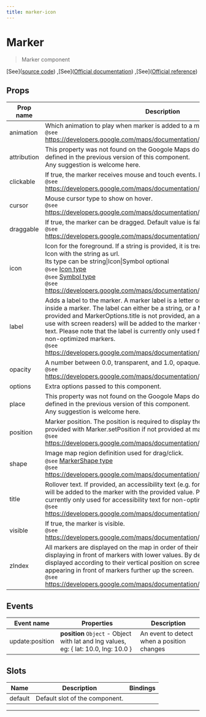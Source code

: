 ```yaml
---
title: marker-icon
---
```


  # Marker

  
  > Marker component
  
  
  
  
  
  [See]([source code](/guide/marker.html#source-code))
,[See]([Official documentation](https://developers.google.com/maps/documentation/javascript/markers))
,[See]([Official reference](https://developers.google.com/maps/documentation/javascript/reference/marker))

  

  
## Props

  | Prop name     | Description | Type      | Values      | Default     |
  | ------------- | ----------- | --------- | ----------- | ----------- |
  | animation | Which animation to play when marker is added to a map.<br/>`@see` https://developers.google.com/maps/documentation/javascript/reference/marker | number | - | undefined |
| attribution | This property was not found on the Googole Maps documentation, but it was defined in the previous version of this component.<br/>Any suggestion is welcome here. | object | - | undefined |
| clickable | If true, the marker receives mouse and touch events. Default value is true.<br/>`@see` https://developers.google.com/maps/documentation/javascript/reference/marker | boolean | - | true |
| cursor | Mouse cursor type to show on hover.<br/>`@see` https://developers.google.com/maps/documentation/javascript/reference/marker | string | - | undefined |
| draggable | If true, the marker can be dragged. Default value is false.<br/>`@see` https://developers.google.com/maps/documentation/javascript/reference/marker | boolean | - | false |
| icon | Icon for the foreground. If a string is provided, it is treated as though it were an Icon with the string as url.<br/>Its type can be string\|Icon\|Symbol optional<br/>`@see` [Icon type](https://developers.google.com/maps/documentation/javascript/reference/marker#Icon)<br/>`@see` [Symbol type](https://developers.google.com/maps/documentation/javascript/reference/marker#Symbol)<br/>`@see` https://developers.google.com/maps/documentation/javascript/reference/marker | string\|object | - | undefined |
| label | Adds a label to the marker. A marker label is a letter or number that appears inside a marker. The label can either be a string, or a MarkerLabel object. If provided and MarkerOptions.title is not provided, an accessibility text (e.g. for use with screen readers) will be added to the marker with the provided label's text. Please note that the label is currently only used for accessibility text for non-optimized markers.<br/>`@see` https://developers.google.com/maps/documentation/javascript/reference/marker | string\|object | - | undefined |
| opacity | A number between 0.0, transparent, and 1.0, opaque.<br/>`@see` https://developers.google.com/maps/documentation/javascript/reference/marker | number | - | 1 |
| options | Extra options passed to this component. | object | - | undefined |
| place | This property was not found on the Googole Maps documentation, but it was defined in the previous version of this component.<br/>Any suggestion is welcome here. | object | - | undefined |
| position | Marker position. The position is required to display the marker and can be provided with Marker.setPosition if not provided at marker construction.<br/>`@see` https://developers.google.com/maps/documentation/javascript/reference/marker | object | - | undefined |
| shape | Image map region definition used for drag/click.<br/>`@see` [MarkerShape type](https://developers.google.com/maps/documentation/javascript/reference/marker#MarkerShape)<br/>`@see` https://developers.google.com/maps/documentation/javascript/reference/marker | object | - | undefined |
| title | Rollover text. If provided, an accessibility text (e.g. for use with screen readers) will be added to the marker with the provided value. Please note that the title is currently only used for accessibility text for non-optimized markers.<br/>`@see` https://developers.google.com/maps/documentation/javascript/reference/marker | string | - | undefined |
| visible | If true, the marker is visible.<br/>`@see` https://developers.google.com/maps/documentation/javascript/reference/marker | boolean | - | true |
| zIndex | All markers are displayed on the map in order of their zIndex, with higher values displaying in front of markers with lower values. By default, markers are displayed according to their vertical position on screen, with lower markers appearing in front of markers further up the screen.<br/>`@see` https://developers.google.com/maps/documentation/javascript/reference/marker | number | - | undefined |

  
  
  
## Events

  | Event name     | Properties     | Description  |
  | -------------- |--------------- | -------------|
  | update:position | **position** `Object` - Object with lat and lng values, eg: \{ lat: 10.0, lng: 10.0 \} | An event to detect when a position changes

  
  
## Slots

  | Name          | Description  | Bindings |
  | ------------- | ------------ | -------- |
  | default | Default slot of the component. |  |

  ---


  
  
